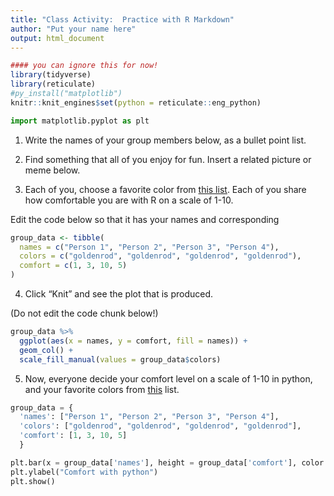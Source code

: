 ```yaml
---
title: "Class Activity:  Practice with R Markdown"
author: "Put your name here"
output: html_document
---
```


```r
#### you can ignore this for now!
library(tidyverse)
library(reticulate)
#py_install("matplotlib")
knitr::knit_engines$set(python = reticulate::eng_python) 
```

```python
import matplotlib.pyplot as plt
```



1.  Write the names of your group members below, as a bullet point list.


2.  Find something that all of you enjoy for fun.  Insert a related picture or meme below.


3.  Each of you, choose a favorite color from [this list](http://www.stat.columbia.edu/~tzheng/files/Rcolor.pdf).
Each of you share how comfortable you are with R on a scale of 1-10.

Edit the code below so that it has your names and corresponding

```r
group_data <- tibble(
  names = c("Person 1", "Person 2", "Person 3", "Person 4"),
  colors = c("goldenrod", "goldenrod", "goldenrod", "goldenrod"),
  comfort = c(1, 3, 10, 5)
)
```

4. Click "Knit" and see the plot that is produced.

(Do not edit the code chunk below!)

```r
group_data %>%
  ggplot(aes(x = names, y = comfort, fill = names)) +
  geom_col() +
  scale_fill_manual(values = group_data$colors)
```

5.  Now, everyone decide your comfort level on a scale of 1-10 in python, and your favorite colors from [this](https://matplotlib.org/stable/gallery/color/named_colors.html) list.

```python
group_data = {
  'names': ["Person 1", "Person 2", "Person 3", "Person 4"], 
  'colors': ["goldenrod", "goldenrod", "goldenrod", "goldenrod"],
  'comfort': [1, 3, 10, 5]
  }
```

```python
plt.bar(x = group_data['names'], height = group_data['comfort'], color = group_data['colors'])
plt.ylabel("Comfort with python")
plt.show()
```



